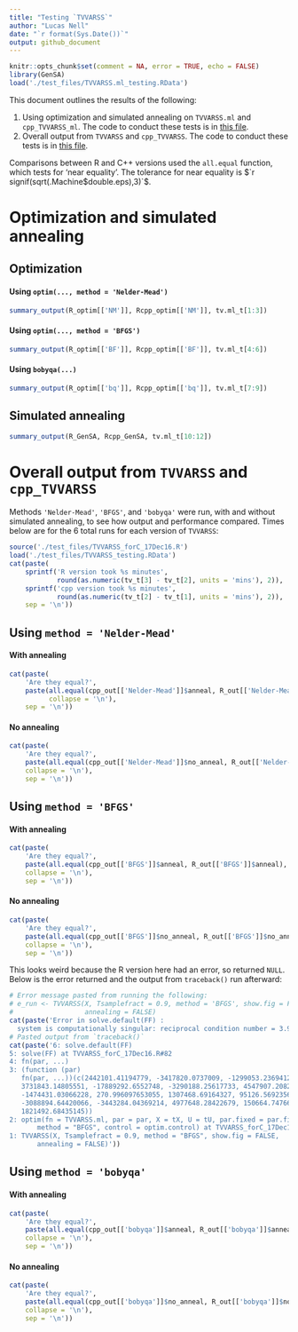 ```yaml
---
title: "Testing `TVVARSS`"
author: "Lucas Nell"
date: "`r format(Sys.Date())`"
output: github_document
---
```


```r
knitr::opts_chunk$set(comment = NA, error = TRUE, echo = FALSE)
library(GenSA)
load('./test_files/TVVARSS.ml_testing.RData')
```


This document outlines the results of the following:

1. Using optimization and simulated annealing on `TVVARSS.ml` and `cpp_TVVARSS_ml`. The
code to conduct these tests is in 
[this file](./test_files/TVVARSS.ml_testing.R).
2. Overall output from `TVVARSS` and `cpp_TVVARSS`. The
code to conduct these tests is in 
[this file](./test_files/TVVARSS_testing.R).

Comparisons between R and C++ versions used the `all.equal` function, which tests for
'near equality'. The tolerance for near equality is 
$`r signif(sqrt(.Machine$double.eps),3)`$.


# Optimization and simulated annealing

## Optimization

#### Using `optim(..., method = 'Nelder-Mead')`

```r
summary_output(R_optim[['NM']], Rcpp_optim[['NM']], tv.ml_t[1:3])
```


#### Using `optim(..., method = 'BFGS')`

```r
summary_output(R_optim[['BF']], Rcpp_optim[['BF']], tv.ml_t[4:6])
```


#### Using `bobyqa(...)`

```r
summary_output(R_optim[['bq']], Rcpp_optim[['bq']], tv.ml_t[7:9])
```


## Simulated annealing

```r
summary_output(R_GenSA, Rcpp_GenSA, tv.ml_t[10:12])
```



# Overall output from `TVVARSS` and `cpp_TVVARSS`

Methods `'Nelder-Mead'`, `'BFGS'`, and `'bobyqa'` were run, with and without simulated
annealing, to see how output and performance compared. 
Times below are for the 6 total runs for each version of `TVVARSS`:

```r
source('./test_files/TVVARSS_forC_17Dec16.R')
load('./test_files/TVVARSS_testing.RData')
cat(paste(
    sprintf('R version took %s minutes',
            round(as.numeric(tv_t[3] - tv_t[2], units = 'mins'), 2)),
    sprintf('cpp version took %s minutes',
            round(as.numeric(tv_t[2] - tv_t[1], units = 'mins'), 2)),
    sep = '\n'))
```


## Using `method = 'Nelder-Mead'`
#### With annealing
```r
cat(paste(
    'Are they equal?',
    paste(all.equal(cpp_out[['Nelder-Mead']]$anneal, R_out[['Nelder-Mead']]$anneal),
          collapse = '\n'),
    sep = '\n'))
```
#### No annealing
```r
cat(paste(
    'Are they equal?',
    paste(all.equal(cpp_out[['Nelder-Mead']]$no_anneal, R_out[['Nelder-Mead']]$no_anneal),
    collapse = '\n'),
    sep = '\n'))
```


## Using `method = 'BFGS'`
#### With annealing

```r
cat(paste(
    'Are they equal?',
    paste(all.equal(cpp_out[['BFGS']]$anneal, R_out[['BFGS']]$anneal),
    collapse = '\n'),
    sep = '\n'))
```

#### No annealing
```r
cat(paste(
    'Are they equal?',
    paste(all.equal(cpp_out[['BFGS']]$no_anneal, R_out[['BFGS']]$no_anneal),
    collapse = '\n'),
    sep = '\n'))
```
This looks weird because the R version here had an error, so returned `NULL`.
Below is the error returned and the output from `traceback()` run afterward:
```r
# Error message pasted from running the following:
# e_run <- TVVARSS(X, Tsamplefract = 0.9, method = 'BFGS', show.fig = FALSE,
#                  annealing = FALSE)
cat(paste('Error in solve.default(FF) : 
  system is computationally singular: reciprocal condition number = 3.97576e-17\n\n'))
# Pasted output from `traceback()`
cat(paste('6: solve.default(FF)
5: solve(FF) at TVVARSS_forC_17Dec16.R#82
4: fn(par, ...)
3: (function (par) 
   fn(par, ...))(c(2442101.41194779, -3417820.0737009, -1299053.23694122, 
   3731843.14805551, -17889292.6552748, -3290188.25617733, 4547907.20822766, 
   -1474431.03066228, 270.996097653055, 1307468.69164327, 95126.5692356095, 
   -3088894.64420066, -3443284.04369214, 4977648.28422679, 150664.747666296, 
   1821492.68435145))
2: optim(fn = TVVARSS.ml, par = par, X = tX, U = tU, par.fixed = par.fixed, 
       method = "BFGS", control = optim.control) at TVVARSS_forC_17Dec16.R#420
1: TVVARSS(X, Tsamplefract = 0.9, method = "BFGS", show.fig = FALSE, 
       annealing = FALSE)'))
```


## Using `method = 'bobyqa'`
#### With annealing
```r
cat(paste(
    'Are they equal?',
    paste(all.equal(cpp_out[['bobyqa']]$anneal, R_out[['bobyqa']]$anneal),
    collapse = '\n'),
    sep = '\n'))
```
#### No annealing
```r
cat(paste(
    'Are they equal?',
    paste(all.equal(cpp_out[['bobyqa']]$no_anneal, R_out[['bobyqa']]$no_anneal),
    collapse = '\n'),
    sep = '\n'))
```




